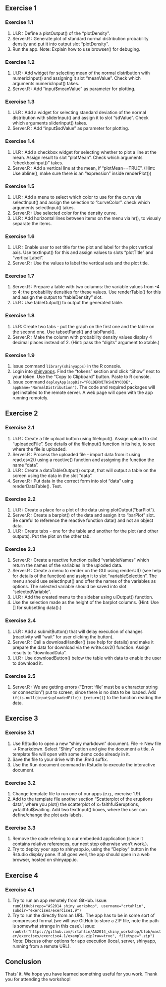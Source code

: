 ## Exercise 1
### Exercise 1.1

1. Ui.R : Define a plotOutput() of the "plotDensity".
2. Server.R : Generate plot of standard normal distribution probability density and put it into output slot "plotDensity".
3. Run the app. Note: Explain how to use browser() for debuging. 

### Exercise 1.2

1. Ui.R : Add widget for selecting mean of the normal distribution with numericInput() and assigning it slot "meanValue". Check which arguments numericInput() takes.
2. Server.R : Add "input$meanValue" as parameter for plotting.

### Exercise 1.3

1. Ui.R : Add a widget for selecting standard deviation of the normal distribution with sliderInput() and assign it to slot "sdValue". Check which arguments sliderInput() takes.
2. Server.R : Add "input$sdValue" as parameter for plotting.

### Exercise 1.4

1. Ui.R : Add a checkbox widget for selecting whether to plot a line at the mean. Assign result to slot "plotMean". Check which arguments "checkboxInput()" takes.
2. Server.R : Add a vertical line at the mean, if "plotMean==TRUE". (Hint: Use abline(), make sure there is an "expression" inside renderPlot())

### Exercise 1.5

1. Ui.R : Add a menu to select which color to use for the curve via selectInput() and assign the selection to "curveColor". check which arguments selectInput() takes. 
2. Server.R : Use selected color for the density curve. 
3. Ui.R : Add horizontal lines between items on the menu via hr(), to visualy separate the items. 

### Exercise 1.6

1. Ui.R : Enable user to set title for the plot and label for the plot vertical axis. Use textInput() for this and assign values to slots "plotTitle" and "verticalLabel".
2. Server.R : Use the values to label the vertical axis and the plot title. 

### Exercise 1.7

1. Server.R : Prepare a table with two columns: the variable values from -4 to 4; the probability densities for these values. Use renderTable() for this and assign the output to "tableDensity" slot. 
2. Ui.R : Use tableOutput() to output the generated table.

### Exercise 1.8

1. Ui.R: Create two tabs - put the graph on the first one and the table on the second one. Use tabsetPanel() and tabPanel().
2. Server.R : Make the column with probability density values display 4 decimal places instead of 2. (Hint: pass the "digits" argument to xtable.)

### Exercise 1.9

1. Issue command `library(shinyapps)` in the R console.
2. Login into [shinyapps](https://www.shinyapps.io/login). Find the "tokens" section and click "Show" next to your token. Use the "Copy to Clipboard" button. Paste to R console.
3. Issue command `deployApp(appDir="FOLDERWITHSHINYCODE", appName="NormalDistribution")`. The code and required packages will get installed to the remote server. A web page will open with the app running remotely. 

## Exercise 2
### Exercise 2.1

1. Ui.R : Create a file upload button using fileInput(). Assign upload to slot "uploadedFile". See details of the fileInput() function in its help, to see where the file is uploaded. 
2. Server.R : Process the uploaded file - import data from it using read.csv2() using a reactive() function and assigning the function the name "data". 
3. Ui.R : Create a dataTableOutput() output, that will output a table on the screen using the data in the slot "data".
4. Server.R : Put data in the correct form into slot "data" using renderDataTable(). Test.

### Exercise 2.2

1. Ui.R : Create a place for a plot of the data using plotOutput("barPlot").
2. Server.R : Create a barplot() of the data and assign it to "barPlot" slot. Be careful to reference the reactive function data() and not an object data.
3. Ui.R : Create tabs - one for the table and another for the plot (and other outputs). Put the plot on the other tab. 

### Exercise 2.3

1. Server.R : Create a reactive function called "variableNames" which return the names of the variables in the uploded data. 
2. Server.R : Create a menu to render on the GUI using renderUI()  (see help for details of the function) and assign it to slot "variableSelection". The menu should use selectInput() and offer the names of the variables as options. The selected variable should be saved into slot "selectedVariable". 
3. Ui.R : Add the created menu to the sidebar using uiOutput() function. 
4. Use the selection made as the height of the barplot columns. (Hint: Use [] for subsetting data().)

### Exercise 2.4

1. Ui.R : Add a submitButton() that will delay execution of changes (reactivity will "wait" for user clicking the button). 
2. Server.R : Call a downloadHandler() (see help for details) and make it prepare the data for download via the write.csv2() function. Assign results to "downloadData". 
3. Ui.R : Use downloadButton() below the table with data to enable the user to download it.

### Exercise 2.5

1. Server.R : We are getting errors ("Error: 'file' must be a character string or connection") put to screen, since there is no data to be loaded. Add `if(is.null(input$uploadedFile)) {return()}` to the function reading the data.

## Exercise 3

### Exercise 3.1

1. Use RStudio to open a new "shiny markdown" document.  File -> New file -> Rmarkdown. Select "Shiny" option and give the document a title. A template file will open with some demo code already in it. 
2. Save the file to your drive with the .Rmd suffix. 
3. Use the Run document command in Rstudio to execute the interactive document. 

### Exercise 3.2

1. Change template file to run one of our apps (e.g., exercise 1.9). 
2. Add to the template file another section "Scatterplot of the eruptions data", where you plot() the scatterplot of x=faithful\$eruptions, y=faithful\$waiting. Add two textInput() boxes, where the user can define/change the plot axis labels. 

### Exercise 3.3

1. Remove the code refering to our embededd application (since it contains relative references, our next step otherwise won't work.).
2. Try to deploy your app to shinyapp.io, using the "Deploy" button in the Rstudio display pane. If all goes well, the app should open in a web browser, hosted on shinyapp.io.

## Exercise 4

### Exercise 4.1
1. Try to run an app remotely from GitHub. Issue: `runGitHub(repo="AS2014_shiny_workshop", username="crtahlin", subdir="exercises/exercise1.9")`
2. Try to run the directly from an URL. The app has to be in some sort of compressed format (we will use GitHub to store a ZIP file, note the path is somewhat strange in this case). Issue: `runUrl("https://github.com/crtahlin/AS2014_shiny_workshop/blob/master/exercises/exercise4.1/example.zip?raw=true", filetype=".zip")`
Note: Discuss other options for app execution (local, server, shinyapp, running from a remote URL).

## Conclusion
Thats' it. We hope you have learned something useful for you work. Thank you for attending the workshop!
